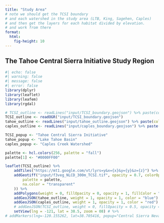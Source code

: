 ```yaml
---
title: "Study Area"
# note we should get the TCSI boundary
# and each watershed in the study area (LTB, King, Sagehen, Caples)
# and then get the layers for each habitat divided by elevation.
# and work from there
format:
  html: 
    fig-height: 10
---
```


<style>
  .cell-output {
    display: none;
  };
</style>


## The Tahoe Central Sierra Initiative Study Region
```r
#| echo: false
#| warning: false
#| message: false
#| error: false
library(dplyr)
library(leaflet)
library(leafem)
library(rgdal)

# TCSI_outline <- readLines("input/TCSI_boundary.geojson") %>% paste(collapse = "\n")
TCSI_outline <- readOGR("input/TCSI_boundary.geojson")
tahoe_outline <- readLines("input/tahoe_outline.geojson") %>% paste(collapse = "\n")
caples_outline <- readLines("input/caples_boundary.geojson") %>% paste(collapse = "\n")

TCSI_popup <- "Tahoe Central Sierra Initiative"
tahoe_popup <- "Lake Tahoe Basin"
caples_popup <- "Caples Creek Watershed"

palette <- hcl.colors(256, palette = "fall")
palette[1] <- "#0000FF00"

leaflet(TCSI_outline) %>%
    addTiles("https://mt1.google.com/vt/lyrs=y&x={x}&y={y}&z={z}") %>% # Add default OpenStreetMap map tiles
    addGeotiff("input/f3veg_NLCD_300m_TCSI.tif", opacity = 0.7, colorOptions = colorOptions(
        palette = palette,
        na.color = "transparent"
    )) %>%
    addPolygons(weight = 0, fillOpacity = 0, opacity = 1, fillColor = "green", label = TCSI_popup, labelOptions = labelOptions(textsize = "1.25em")) %>%
    addGeoJSON(tahoe_outline, weight = 1, opacity = 1, color = "blue") %>%
    addGeoJSON(caples_outline, weight = 1, opacity = 1, color = "red") %>%
    # addGeoJSON(TCSI_outline, weight = 0, fillOpacity = 0.5, opacity = 1, fillColor = "green", label = TCSI_popup) %>%
    setView(lng = -121, lat = 38.5, zoom = 08) # %>%
# addMarkers(lng=-120.155262, lat=38.705416, popup="Central Sierra Nevada")
```
